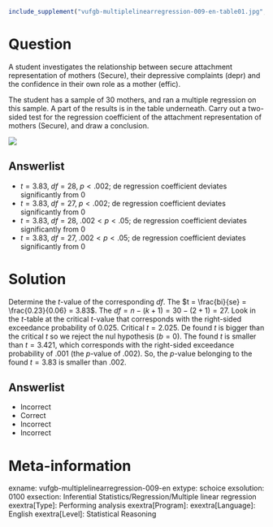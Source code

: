 ```{r, echo = FALSE, results = "hide"}
include_supplement("vufgb-multiplelinearregression-009-en-table01.jpg", recursive = TRUE)
```

Question
========

A student investigates the relationship between secure attachment representation of mothers (Secure), their depressive complaints (depr) and the confidence in their own role as a mother (effic). 

The student has a sample of 30 mothers, and ran a multiple regression on this sample. A part of the results is in the table underneath. Carry out a two-sided test for the regression coefficient of the attachment representation of mothers (Secure), and draw a conclusion.


![](vufgb-multiplelinearregression-009-en-table01.jpg)
  
Answerlist
----------
* $t = 3.83, \; df = 28, \; p < .002$; de regression coefficient deviates significantly from 0  
* $t = 3.83, \; df = 27, \; p < .002$; de regression coefficient deviates significantly from 0
* $t = 3.83, \; df = 28, \; .002 < p < .05$; de regression coefficient deviates significantly from 0
* $t = 3.83, \; df = 27, \; .002 < p < .05$; de regression coefficient deviates significantly from 0 

Solution
========

Determine the *t*-value of the corresponding *df*. The $t = \frac{bi}{se} = \frac{0.23}{0.06} = 3.83$. The $df = n-(k+1) = 30-(2+1) = 27$. Look in the *t*-table at the critical *t*-value that corresponds with the right-sided exceedance probability of 0.025. Critical $t = 2.025$. De found *t* is bigger than the critical *t* so we reject the nul hypothesis ($b = 0$). The found *t* is smaller than $t = 3.421$, which corresponds with the right-sided exceedance probability of .001 (the *p*-value of .002). So, the *p*-value belonging to the found $t = 3.83$ is smaller than .002.

Answerlist
----------
* Incorrect
* Correct
* Incorrect
* Incorrect

Meta-information
================
exname: vufgb-multiplelinearregression-009-en
extype: schoice
exsolution: 0100
exsection: Inferential Statistics/Regression/Multiple linear regression
exextra[Type]: Performing analysis
exextra[Program]: 
exextra[Language]: English
exextra[Level]: Statistical Reasoning